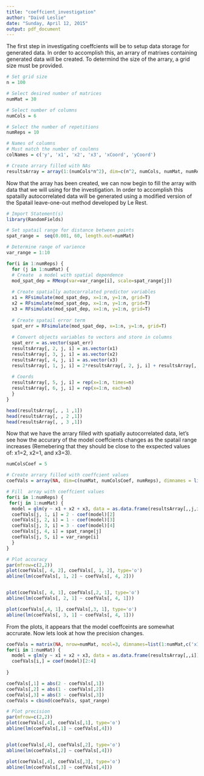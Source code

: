 ```yaml
---
title: "coeffcient_investigation"
author: "Daivd Leslie"
date: "Sunday, April 12, 2015"
output: pdf_document
---
```


The first step in investigating coeffcients will be to setup data storage for generated data. In order to accomplish this, an arrary of matrixes containing generated data will be created. To determind the size of the arrary, a grid size must be provided.

```r
# Set grid size
n = 100

# Select desired number of matrices
numMat = 30

# Select number of columns
numCols = 6

# Select the number of repetitions 
numReps = 10

# Names of columns
# Must match the number of coulmns
colNames = c('y', 'x1', 'x2', 'x3', 'xCoord', 'yCoord')

# Create arrary filled with NAs
resultsArray = array(1:(numCols*n^2), dim=c(n^2, numCols, numMat, numReps), dimnames = list(1:n^2, colNames ,NULL))

```

Now that the array has been created, we can now begin to fill the array with data that we will using for the investigation. In order to accomplish this spatailly autocorrelated data will be generated using a modified version of the Spatail leave-one-out method developed by Le Rest.

```r
# Import Statement(s)
library(RandomFields)

# Set spatail range for distance between points
spat_range =  seq(0.001, 60, length.out=numMat)

# Determine range of varience
var_range = 1:10

for(i in 1:numReps) {
  for (j in 1:numMat) {
  # Create  a model with spatial dependence
  mod_spat_dep = RMexp(var=var_range[i], scale=spat_range[j])
        
  # Create spatially autocorralated predictor variables
  x1 = RFsimulate(mod_spat_dep, x=1:n, y=1:n, grid=T)
  x2 = RFsimulate(mod_spat_dep, x=1:n, y=1:n, grid=T)
  x3 = RFsimulate(mod_spat_dep, x=1:n, y=1:n, grid=T)
  
  # Create spatail error term
  spat_err = RFsimulate(mod_spat_dep, x=1:n, y=1:n, grid=T)
        
  # Convert objects variables to vectors and store in columns
  spat_err = as.vector(spat_err)
  resultsArray[, 2, j, i] = as.vector(x1)
  resultsArray[, 3, j, i] = as.vector(x2)
  resultsArray[, 4, j, i] = as.vector(x3)
  resultsArray[, 1, j, i] = 2*resultsArray[, 2, j, i] + resultsArray[, 3, j, i] + 3*resultsArray[, 4, j, i] + spat_err
  
  # Coords
  resultsArray[, 5, j, i] = rep(x=1:n, times=n)
  resultsArray[, 6, j, i] = rep(x=1:n, each=n)
  }
}

head(resultsArray[, , 1 ,1])
head(resultsArray[, , 2 ,1])
head(resultsArray[, , 3 ,1])

```

Now that we have the arrary filled with spatially autocorrelated data, let's see how the accurary of the model coeffcients changes as the spatail range increases (Remebering that they should be close to the exspected values of: x1=2, x2=1, and x3=3).

```r

numColsCoef = 5

# Create arrary filled with coeffcient values
coefVals = array(NA, dim=c(numMat, numColsCoef, numReps), dimnames = list(1:numMat,c('x1_dif', 'x2_dif', 'x3_dif', 'spat_range', 'var_range'), NULL))

# Fill  array with coeffcient values
for(i in 1:numReps) {
 for(j in 1:numMat) {
  model = glm(y ~ x1 + x2 + x3, data = as.data.frame(resultsArray[,,j,i]))
  coefVals[j, 1, i] = 2 - coef(model)[2]
  coefVals[j, 2, i] = 1 - coef(model)[3]
  coefVals[j, 3, i] = 3 - coef(model)[4]
  coefVals[j, 4, i] = spat_range[j]
  coefVals[j, 5, i] = var_range[i]
  } 
}

# Plot accuracy
par(mfrow=c(2,2))
plot(coefVals[, 4, 2], coefVals[, 1, 2], type='o')
abline(lm(coefVals[, 1, 2] ~ coefVals[, 4, 2]))


plot(coefVals[, 4, 1], coefVals[,2, 1], type='o')
abline(lm(coefVals[, 2, 1] ~ coefVals[, 4, 1]))

plot(coefVals[,4, 1], coefVals[,3, 1], type='o')
abline(lm(coefVals[, 3, 1] ~ coefVals[, 4, 1]))
```

From the plots, it appears that the model coeffceints are somewhat accrurate. Now lets look at how the precision changes.

```r
coefVals = matrix(NA, nrow=numMat, ncol=3, dimnames=list(1:numMat,c('x1_dif', 'x2_dif', 'x3_dif')))
for(i in 1:numMat) {
  model = glm(y ~ x1 + x2 + x3, data = as.data.frame(resultsArray[,,i]))
  coefVals[i,] = coef(model)[2:4] 
  
}

coefVals[,1] = abs(2 - coefVals[,1])
coefVals[,2] = abs(1 - coefVals[,2])
coefVals[,3] = abs(3 - coefVals[,3])
coefVals = cbind(coefVals, spat_range)

# Plot precision
par(mfrow=c(2,2))
plot(coefVals[,4], coefVals[,1], type='o')
abline(lm(coefVals[,1] ~ coefVals[,4]))


plot(coefVals[,4], coefVals[,2], type='o')
abline(lm(coefVals[,2] ~ coefVals[,4]))

plot(coefVals[,4], coefVals[,3], type='o')
abline(lm(coefVals[,3] ~ coefVals[,4]))
```
